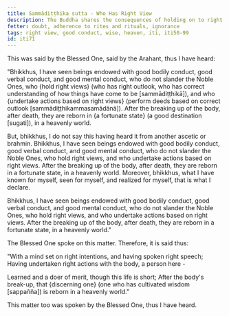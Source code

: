 ```yaml
---
title: Sammādiṭṭhika sutta - Who Has Right View
description: The Buddha shares the consequences of holding on to right views and acting upon them based on his direct knowledge.
fetter: doubt, adherence to rites and rituals, ignorance
tags: right view, good conduct, wise, heaven, iti, iti50-99
id: iti71
---
```


This was said by the Blessed One, said by the Arahant, thus I have heard:

"Bhikkhus, I have seen beings endowed with good bodily conduct, good verbal conduct, and good mental conduct, who do not slander the Noble Ones, who \{hold right views} (who has right outlook, who has correct understanding of how things have come to be [sammādiṭṭhikā]), and who \{undertake actions based on right views} (perform deeds based on correct outlook [sammādiṭṭhikammasamādānā]). After the breaking up of the body, after death, they are reborn in \{a fortunate state} (a good destination [sugati]), in a heavenly world.

But, bhikkhus, I do not say this having heard it from another ascetic or brahmin. Bhikkhus, I have seen beings endowed with good bodily conduct, good verbal conduct, and good mental conduct, who do not slander the Noble Ones, who hold right views, and who undertake actions based on right views. After the breaking up of the body, after death, they are reborn in a fortunate state, in a heavenly world. Moreover, bhikkhus, what I have known for myself, seen for myself, and realized for myself, that is what I declare.

Bhikkhus, I have seen beings endowed with good bodily conduct, good verbal conduct, and good mental conduct, who do not slander the Noble Ones, who hold right views, and who undertake actions based on right views. After the breaking up of the body, after death, they are reborn in a fortunate state, in a heavenly world."

The Blessed One spoke on this matter. Therefore, it is said thus:

"With a mind set on right intentions,
and having spoken right speech;
Having undertaken right actions with the body,
a person here -

Learned and a doer of merit,
though this life is short;
After the body's break-up,
that \{discerning one} (one who has cultivated wisdom [sappañña]) is reborn in a heavenly world."

This matter too was spoken by the Blessed One, thus I have heard.
